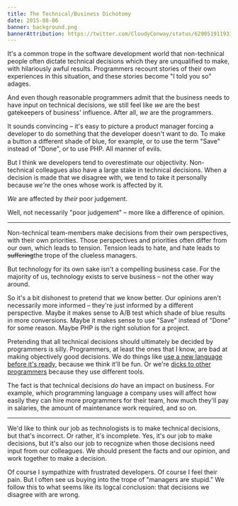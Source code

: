 ```yaml
---
title: The Technical/Business Dichotomy
date: 2015-08-06
banner: background.png
bannerAttribution: https://twitter.com/CloudyConway/status/629051911933677569
---
```



It's a common trope in the software development world that non-technical people often dictate technical decisions which they are unqualified to make, with hilariously awful results. Programmers recount stories of their own experiences in this situation, and these stories become "I told you so" adages. 

And even though reasonable programmers admit that the business needs to have input on technical decisions, we still feel like _we_ are the best gatekeepers of business' influence. After all, _we_ are the programmers. 


It sounds convincing – it's easy to picture a product manager forcing a developer to do something that the developer doesn't want to do. To make a button a different shade of blue, for example, or to use the term "Save" instead of "Done", or to use PHP. All manner of evils. 

But I think we developers tend to overestimate our objectivity. Non-technical colleagues also have a large stake in technical decisions. When a decision is made that we disagree with, we tend to take it personally because _we're_ the ones whose work is affected by it. 

_We_ are affected by _their_ poor judgement. 

Well, not necessarily "poor judgement" – more like a difference of opinion. 

----------------

Non-technical team-members make decisions from their own perspectives, with their own priorities. Those perspectives and priorities often differ from our own, which leads to tension. Tension leads to hate, and hate leads to ~~suffering~~the trope of the clueless managers.

But technology for its own sake isn't a compelling business case. For the majority of us, technology exists to serve business – not the other way around. 

So it's a bit dishonest to pretend that we know better. Our opinions aren't necessarily more informed – they're just informed by a different perspective. Maybe it makes sense to A/B test which shade of blue results in more conversions. Maybe it makes sense to use "Save" instead of "Done" for some reason. Maybe PHP is the right solution for a project. 

Pretending that all technical decisions should ultimately be decided by programmers is silly. Programmers, at least the ones that I know, are bad at making objectively good decisions. We do things like [use a new language before it's ready](http://artsy.github.io/blog/2014/11/13/eidolon-retrospective/), because we think it'll be fun. Or we're [dicks to other programmers](https://news.ycombinator.com/item?id=9780003) because they use different tools. 

The fact is that technical decisions _do_ have an impact on business. For example, which programming language a company uses will affect how easily they can hire more programmers for their team, how much they'll pay in salaries, the amount of maintenance work required, and so on. 

----------------

We'd like to think our job as technologists is to make technical decisions, but that's incorrect. Or rather, it's incomplete. Yes, it's our job to make decisions, but it's also our job to recognize when those decisions need input from our colleagues. We should present the facts and our opinion, and work together to make a decision. 

Of course I sympathize with frustrated developers. Of course I feel their pain. But I often see us buying into the trope of "managers are stupid." We follow this to what seems like its logcal conclusion: that decisions we disagree with are wrong. 

  